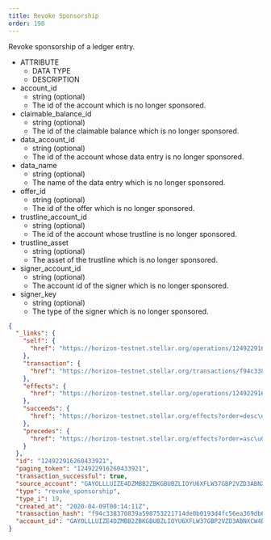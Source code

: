 ```yaml
---
title: Revoke Sponsorship
order: 190
---
```



Revoke sponsorship of a ledger entry.

<AttributeTable>

- ATTRIBUTE
  - DATA TYPE
  - DESCRIPTION
- account_id
  - string (optional)
  - The id of the account which is no longer sponsored.
- claimable_balance_id
  - string (optional)
  - The id of the claimable balance which is no longer sponsored.
- data_account_id
  - string (optional)
  - The id of the account whose data entry is no longer sponsored.
- data_name
  - string (optional)
  - The name of the data entry which is no longer sponsored.
- offer_id
  - string (optional)
  - The id of the offer which is no longer sponsored.
- trustline_account_id
  - string (optional)
  - The id of the account whose trustline is no longer sponsored.
- trustline_asset
  - string (optional)
  - The asset of the trustline which is no longer sponsored.
- signer_account_id
  - string (optional)
  - The account id of the signer which is no longer sponsored.
- signer_key
  - string (optional)
  - The type of the signer which is no longer sponsored.

</AttributeTable>

<ExampleResponse>

```json
{
  "_links": {
    "self": {
      "href": "https://horizon-testnet.stellar.org/operations/124922916260433921"
    },
    "transaction": {
      "href": "https://horizon-testnet.stellar.org/transactions/f94c338370839a598753221714de0b0193d4fc56ea369db6efe88f18669cc5a1"
    },
    "effects": {
      "href": "https://horizon-testnet.stellar.org/operations/124922916260433921/effects"
    },
    "succeeds": {
      "href": "https://horizon-testnet.stellar.org/effects?order=desc\u0026cursor=124922916260433921"
    },
    "precedes": {
      "href": "https://horizon-testnet.stellar.org/effects?order=asc\u0026cursor=124922916260433921"
    }
  },
  "id": "124922916260433921",
  "paging_token": "124922916260433921",
  "transaction_successful": true,
  "source_account": "GAYOLLLUIZE4DZMBB2ZBKGBUBZLIOYU6XFLW37GBP2VZD3ABNXCW4BVA",
  "type": "revoke_sponsorship",
  "type_i": 19,
  "created_at": "2020-04-09T00:14:11Z",
  "transaction_hash": "f94c338370839a598753221714de0b0193d4fc56ea369db6efe88f18669cc5a1",
  "account_id": "GAYOLLLUIZE4DZMBB2ZBKGBUBZLIOYU6XFLW37GBP2VZD3ABNXCW4BVA"
}
```

</ExampleResponse>
